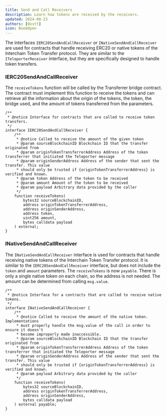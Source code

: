 ```yaml
---
title: Send and Call Receivers
description: Learn how tokens are received by the receivers.
updated: 2024-08-23
authors: [0xstt]
icon: BookOpen
---
```


The interfaces `IERC20SendAndCallReceiver` or `INativeSendAndCallReceiver` are used for contracts that handle receiving ERC20 or native tokens of the Interchain Token Transfer protocol. They are similar to the `ITeleporterReceiver` interface, but they are specifically designed to handle token transfers.

### IERC20SendAndCallReceiver

The `receiveTokens` function will be called by the Transferrer bridge contract. The contract must implement this function to receive the tokens and can retrieve all the information about the origin of the tokens, the token, the bridge used, and the amount of tokens transferred from the parameters.

```solidity title="lib/ictt/contracts/src/interfaces/IERC20SendAndCallReceiver.sol"
/**
 * @notice Interface for contracts that are called to receive token transfers.
 */
interface IERC20SendAndCallReceiver {
    /**
     * @notice Called to receive the amount of the given token
     * @param sourceBlockchainID Blockchain ID that the transfer originated from
     * @param originTokenTransferrerAddress Address of the token transferrer that initiated the Teleporter message
     * @param originSenderAddress Address of the sender that sent the transfer. This value
     * should only be trusted if {originTokenTransferrerAddress} is verified and known.
     * @param token Address of the token to be received
     * @param amount Amount of the token to be received
     * @param payload Arbitrary data provided by the caller
     */
    function receiveTokens(
        bytes32 sourceBlockchainID,
        address originTokenTransferrerAddress,
        address originSenderAddress,
        address token,
        uint256 amount,
        bytes calldata payload
    ) external;
}
```

### INativeSendAndCallReceiver

The `INativeSendAndCallReceiver` interface is used for contracts that handle receiving native tokens of the Interchain Token Transfer protocol. It is similar to the `IERC20SendAndCallReceiver` interface, but does not include the `token` and `amount` parameters. The `receiveTokens` is now `payable`. There is only a single native token on each chain, so the address is not needed. The amount can be determined from calling `msg.value`.

```solidity title="lib/ictt/contracts/src/interfaces/INativeSendAndCallReceiver.sol"
/**
 * @notice Interface for a contracts that are called to receive native tokens.
 */
interface INativeSendAndCallReceiver {
    /**
     * @notice Called to receive the amount of the native token. Implementations
     * must properly handle the msg.value of the call in order to ensure it doesn't
     * become improperly made inaccessible.
     * @param sourceBlockchainID Blockchain ID that the transfer originated from
     * @param originTokenTransferrerAddress Address of the token transferrer that initiated the Teleporter message
     * @param originSenderAddress Address of the sender that sent the transfer. This value
     * should only be trusted if {originTokenTransferrerAddress} is verified and known.
     * @param payload Arbitrary data provided by the caller
     */
    function receiveTokens(
        bytes32 sourceBlockchainID,
        address originTokenTransferrerAddress,
        address originSenderAddress,
        bytes calldata payload
    ) external payable;
}
```